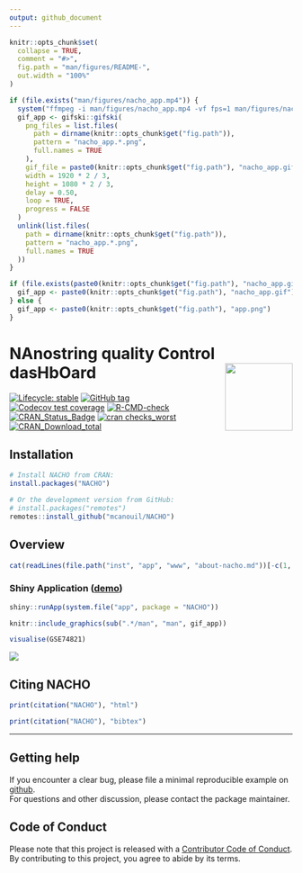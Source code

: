 ```yaml
---
output: github_document
---
```


<!-- README.md is generated from README.Rmd. Please edit that file -->

```r
knitr::opts_chunk$set(
  collapse = TRUE,
  comment = "#>",
  fig.path = "man/figures/README-",
  out.width = "100%"
)

if (file.exists("man/figures/nacho_app.mp4")) {
  system("ffmpeg -i man/figures/nacho_app.mp4 -vf fps=1 man/figures/nacho_app%04d.png")
  gif_app <- gifski::gifski(
    png_files = list.files(
      path = dirname(knitr::opts_chunk$get("fig.path")),
      pattern = "nacho_app.*.png",
      full.names = TRUE
    ),
    gif_file = paste0(knitr::opts_chunk$get("fig.path"), "nacho_app.gif"),
    width = 1920 * 2 / 3,
    height = 1080 * 2 / 3,
    delay = 0.50,
    loop = TRUE,
    progress = FALSE
  )
  unlink(list.files(
    path = dirname(knitr::opts_chunk$get("fig.path")),
    pattern = "nacho_app.*.png",
    full.names = TRUE
  ))
}

if (file.exists(paste0(knitr::opts_chunk$get("fig.path"), "nacho_app.gif"))) {
  gif_app <- paste0(knitr::opts_chunk$get("fig.path"), "nacho_app.gif")
} else {
  gif_app <- paste0(knitr::opts_chunk$get("fig.path"), "app.png")
}
```

# NAnostring quality Control dasHbOard <img src="man/figures/nacho_hex.png" align="right" width="120" />

<!-- badges: start -->
[![Lifecycle: stable](https://img.shields.io/badge/lifecycle-stable-brightgreen.svg)](https://www.tidyverse.org/lifecycle/#stable)
[![GitHub tag](https://img.shields.io/github/tag/mcanouil/NACHO.svg?label=latest tag&include_prereleases)](https://github.com/mcanouil/NACHO)
[![Codecov test
coverage](https://codecov.io/gh/mcanouil/NACHO/branch/main/graph/badge.svg)](https://codecov.io/gh/mcanouil/NACHO?branch=main)
[![R-CMD-check](https://github.com/mcanouil/NACHO/workflows/R-CMD-check/badge.svg)](https://github.com/mcanouil/NACHO/actions)
[![CRAN_Status_Badge](https://www.r-pkg.org/badges/version-ago/NACHO)](https://cran.r-project.org/package=NACHO)
[![cran checks_worst](https://cranchecks.info/badges/worst/NACHO)](https://cran.r-project.org/web/checks/check_results_NACHO.html)
[![CRAN_Download_total](https://cranlogs.r-pkg.org/badges/NACHO)](https://cran.r-project.org/package=NACHO)
<!-- badges: end -->

## Installation

```r
# Install NACHO from CRAN:
install.packages("NACHO")

# Or the development version from GitHub:
# install.packages("remotes")
remotes::install_github("mcanouil/NACHO")
```

## Overview 

```r
cat(readLines(file.path("inst", "app", "www", "about-nacho.md"))[-c(1, 2)], sep = "\n")
```

### Shiny Application ([demo](https://mcanouil.shinyapps.io/NACHO_data/))

```r
shiny::runApp(system.file("app", package = "NACHO"))
```
```r
knitr::include_graphics(sub(".*/man", "man", gif_app))
```


```r
visualise(GSE74821)
```

![](man/figures/README-visualise.png)

## Citing NACHO

```r
print(citation("NACHO"), "html")
```

```r
print(citation("NACHO"), "bibtex")
```

---

## Getting help

If you encounter a clear bug, please file a minimal reproducible example on [github](https://github.com/mcanouil/NACHO/issues).  
For questions and other discussion, please contact the package maintainer.

## Code of Conduct

Please note that this project is released with a [Contributor Code of Conduct](https://contributor-covenant.org/version/2/0/CODE_OF_CONDUCT.html).  
By contributing to this project, you agree to abide by its terms.
